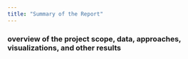 ```yaml
---
title: "Summary of the Report"
---
```


### overview of the project scope, data, approaches, visualizations, and other results
